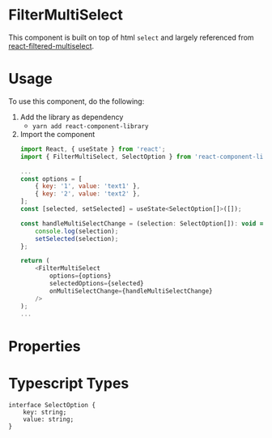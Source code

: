 
<Meta title='Docs/FilterMultiSelect' component={FilterMultiSelect} />

# FilterMultiSelect

This component is built on top of html `select` and largely referenced from [react-filtered-multiselect](https://github.com/insin/react-filtered-multiselect).

<Story id="components-filtermultiselect--basic" />

# Usage

To use this component, do the following:

1. Add the library as dependency
    - `yarn add react-component-library`
2. Import the component
    ```javascript
    import React, { useState } from 'react';
    import { FilterMultiSelect, SelectOption } from 'react-component-library';

    ...
    const options = [
        { key: '1', value: 'text1' },
        { key: '2', value: 'text2' },
    ];
    const [selected, setSelected] = useState<SelectOption[]>([]);

    const handleMultiSelectChange = (selection: SelectOption[]): void => {
        console.log(selection);
        setSelected(selection);
    };

    return (
        <FilterMultiSelect
            options={options}
            selectedOptions={selected}
            onMultiSelectChange={handleMultiSelectChange}
        />
    );
    ...
    ```

# Properties

<ArgsTable of={FilterMultiSelect} />

# Typescript Types

```
interface SelectOption {
    key: string;
    value: string;
}
```


